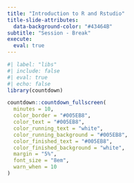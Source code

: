 ```yaml
---
title: "Introduction to R and Rstudio"
title-slide-attributes: 
  data-background-color: "#43464B"
subtitle: "Session - Break"
execute: 
  eval: true
---
```


```r
#| label: "libs"
#| include: false
#| eval: true
#| echo: false
library(countdown)
```

```r
countdown::countdown_fullscreen(
  minutes = 10,
  color_border = "#005EB8",
  color_text = "#005EB8",
  color_running_text = "white",
  color_running_background = "#005EB8",
  color_finished_text = "#005EB8",
  color_finished_background = "white",
  margin = "5%",
  font_size = "8em",
  warn_when = 10
)
```
